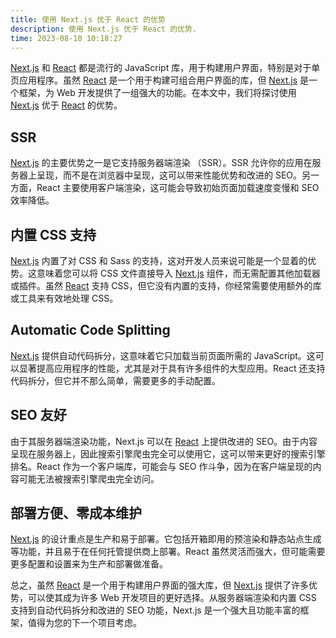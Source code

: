 ```yaml
---
title: 使用 Next.js 优于 React 的优势
description: 使用 Next.js 优于 React 的优势.
time: 2023-08-10 10:18:27
---
```


[Next.js](https://nextjs.org/docs) 和 [React](https://react.dev/) 都是流行的 JavaScript 库，用于构建用户界面，特别是对于单页应用程序。虽然 [React](https://react.dev/) 是一个用于构建可组合用户界面的库，但 [Next.js](https://nextjs.org/docs) 是一个框架，为 Web 开发提供了一组强大的功能。在本文中，我们将探讨使用 [Next.js](https://nextjs.org/docs) 优于 [React](https://react.dev/) 的优势。

## SSR

[Next.js](https://nextjs.org/docs) 的主要优势之一是它支持服务器端渲染 （SSR）。SSR 允许你的应用在服务器上呈现，而不是在浏览器中呈现，这可以带来性能优势和改进的 SEO。另一方面，React 主要使用客户端渲染，这可能会导致初始页面加载速度变慢和 SEO 效率降低。

## 内置 CSS 支持

[Next.js](https://nextjs.org/docs) 内置了对 CSS 和 Sass 的支持，这对开发人员来说可能是一个显着的优势。这意味着您可以将 CSS 文件直接导入 [Next.js](https://nextjs.org/docs) 组件，而无需配置其他加载器或插件。虽然 [React](https://react.dev/) 支持 CSS，但它没有内置的支持，你经常需要使用额外的库或工具来有效地处理 CSS。

## Automatic Code Splitting

[Next.js](https://nextjs.org/docs) 提供自动代码拆分，这意味着它只加载当前页面所需的 JavaScript。这可以显著提高应用程序的性能，尤其是对于具有许多组件的大型应用。React 还支持代码拆分，但它并不那么简单，需要更多的手动配置。

## SEO 友好

由于其服务器端渲染功能，Next.js 可以在 [React](https://react.dev/) 上提供改进的 SEO。由于内容呈现在服务器上，因此搜索引擎爬虫完全可以使用它，这可以带来更好的搜索引擎排名。React 作为一个客户端库，可能会与 SEO 作斗争，因为在客户端呈现的内容可能无法被搜索引擎爬虫完全访问。

## 部署方便、零成本维护

[Next.js](https://nextjs.org/docs) 的设计重点是生产和易于部署。它包括开箱即用的预渲染和静态站点生成等功能，并且易于在任何托管提供商上部署。React 虽然灵活而强大，但可能需要更多配置和设置来为生产和部署做准备。

总之，虽然 [React](https://react.dev/) 是一个用于构建用户界面的强大库，但 [Next.js](https://nextjs.org/docs) 提供了许多优势，可以使其成为许多 Web 开发项目的更好选择。从服务器端渲染和内置 CSS 支持到自动代码拆分和改进的 SEO 功能，Next.js 是一个强大且功能丰富的框架，值得为您的下一个项目考虑。
